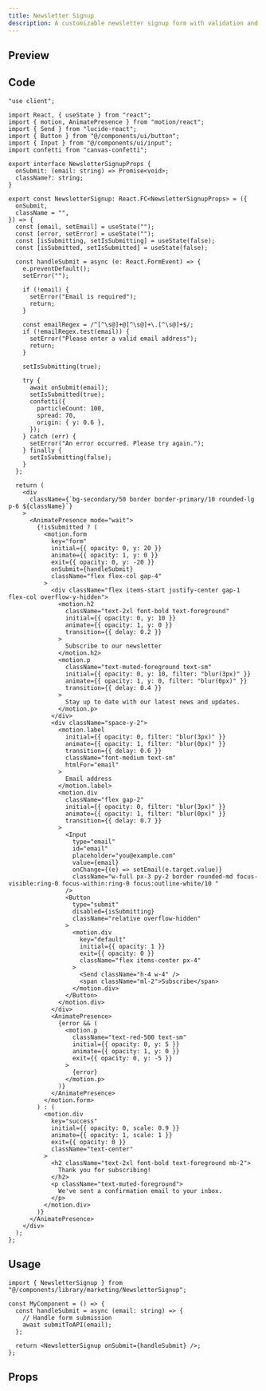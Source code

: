 ```yaml
---
title: Newsletter Signup
description: A customizable newsletter signup form with validation and success message.
---
```



## Preview

<PreviewContainer className="min-h-[30rem]">
  <NewsletterSignupExample />
</PreviewContainer>

## Code

```tsx title="NewsletterSignup.tsx"
"use client";

import React, { useState } from "react";
import { motion, AnimatePresence } from "motion/react";
import { Send } from "lucide-react";
import { Button } from "@/components/ui/button";
import { Input } from "@/components/ui/input";
import confetti from "canvas-confetti";

export interface NewsletterSignupProps {
  onSubmit: (email: string) => Promise<void>;
  className?: string;
}

export const NewsletterSignup: React.FC<NewsletterSignupProps> = ({
  onSubmit,
  className = "",
}) => {
  const [email, setEmail] = useState("");
  const [error, setError] = useState("");
  const [isSubmitting, setIsSubmitting] = useState(false);
  const [isSubmitted, setIsSubmitted] = useState(false);

  const handleSubmit = async (e: React.FormEvent) => {
    e.preventDefault();
    setError("");

    if (!email) {
      setError("Email is required");
      return;
    }

    const emailRegex = /^[^\s@]+@[^\s@]+\.[^\s@]+$/;
    if (!emailRegex.test(email)) {
      setError("Please enter a valid email address");
      return;
    }

    setIsSubmitting(true);

    try {
      await onSubmit(email);
      setIsSubmitted(true);
      confetti({
        particleCount: 100,
        spread: 70,
        origin: { y: 0.6 },
      });
    } catch (err) {
      setError("An error occurred. Please try again.");
    } finally {
      setIsSubmitting(false);
    }
  };

  return (
    <div
      className={`bg-secondary/50 border border-primary/10 rounded-lg p-6 ${className}`}
    >
      <AnimatePresence mode="wait">
        {!isSubmitted ? (
          <motion.form
            key="form"
            initial={{ opacity: 0, y: 20 }}
            animate={{ opacity: 1, y: 0 }}
            exit={{ opacity: 0, y: -20 }}
            onSubmit={handleSubmit}
            className="flex flex-col gap-4"
          >
            <div className="flex items-start justify-center gap-1 flex-col overflow-y-hidden">
              <motion.h2
                className="text-2xl font-bold text-foreground"
                initial={{ opacity: 0, y: 10 }}
                animate={{ opacity: 1, y: 0 }}
                transition={{ delay: 0.2 }}
              >
                Subscribe to our newsletter
              </motion.h2>
              <motion.p
                className="text-muted-foreground text-sm"
                initial={{ opacity: 0, y: 10, filter: "blur(3px)" }}
                animate={{ opacity: 1, y: 0, filter: "blur(0px)" }}
                transition={{ delay: 0.4 }}
              >
                Stay up to date with our latest news and updates.
              </motion.p>
            </div>
            <div className="space-y-2">
              <motion.label
                initial={{ opacity: 0, filter: "blur(3px)" }}
                animate={{ opacity: 1, filter: "blur(0px)" }}
                transition={{ delay: 0.6 }}
                className="font-medium text-sm"
                htmlFor="email"
              >
                Email address
              </motion.label>
              <motion.div
                className="flex gap-2"
                initial={{ opacity: 0, filter: "blur(3px)" }}
                animate={{ opacity: 1, filter: "blur(0px)" }}
                transition={{ delay: 0.7 }}
              >
                <Input
                  type="email"
                  id="email"
                  placeholder="you@example.com"
                  value={email}
                  onChange={(e) => setEmail(e.target.value)}
                  className="w-full px-3 py-2 border rounded-md focus-visible:ring-0 focus-within:ring-0 focus:outline-white/10 "
                />
                <Button
                  type="submit"
                  disabled={isSubmitting}
                  className="relative overflow-hidden"
                >
                  <motion.div
                    key="default"
                    initial={{ opacity: 1 }}
                    exit={{ opacity: 0 }}
                    className="flex items-center px-4"
                  >
                    <Send className="h-4 w-4" />
                    <span className="ml-2">Subscribe</span>
                  </motion.div>
                </Button>
              </motion.div>
            </div>
            <AnimatePresence>
              {error && (
                <motion.p
                  className="text-red-500 text-sm"
                  initial={{ opacity: 0, y: 5 }}
                  animate={{ opacity: 1, y: 0 }}
                  exit={{ opacity: 0, y: -5 }}
                >
                  {error}
                </motion.p>
              )}
            </AnimatePresence>
          </motion.form>
        ) : (
          <motion.div
            key="success"
            initial={{ opacity: 0, scale: 0.9 }}
            animate={{ opacity: 1, scale: 1 }}
            exit={{ opacity: 0 }}
            className="text-center"
          >
            <h2 className="text-2xl font-bold text-foreground mb-2">
              Thank you for subscribing!
            </h2>
            <p className="text-muted-foreground">
              We've sent a confirmation email to your inbox.
            </p>
          </motion.div>
        )}
      </AnimatePresence>
    </div>
  );
};
```

## Usage

```tsx
import { NewsletterSignup } from "@/components/library/marketing/NewsletterSignup";

const MyComponent = () => {
  const handleSubmit = async (email: string) => {
    // Handle form submission
    await submitToAPI(email);
  };

  return <NewsletterSignup onSubmit={handleSubmit} />;
};
```

## Props

<AutoTypeTable
  path="./components/library/marketing/NewsLetterSignup.tsx"
  name="NewsletterSignupProps"
/>
